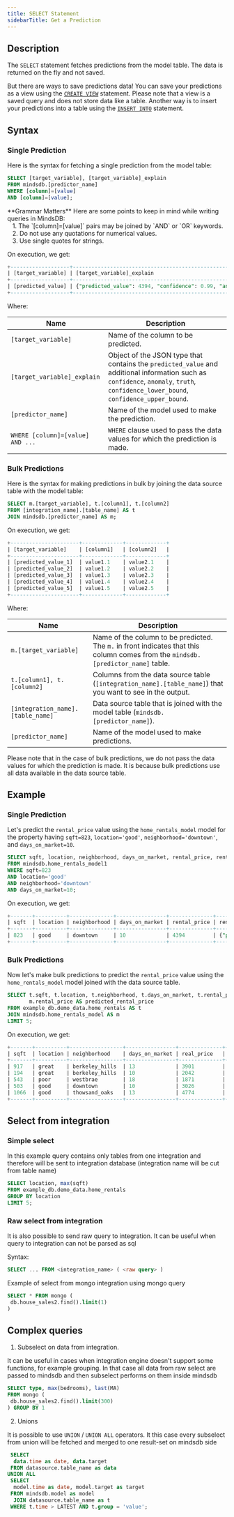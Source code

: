 ```yaml
---
title: SELECT Statement
sidebarTitle: Get a Prediction
---
```


## Description

The `SELECT` statement fetches predictions from the model table. The data is returned on the fly and not saved.

But there are ways to save predictions data! You can save your predictions as a view using the [`CREATE VIEW`](/sql/create/view/) statement. Please note that a view is a saved query and does not store data like a table. Another way is to insert your predictions into a table using the [`INSERT INTO`](/sql/api/insert/) statement.

## Syntax

### Single Prediction

Here is the syntax for fetching a single prediction from the model table:

```sql
SELECT [target_variable], [target_variable]_explain
FROM mindsdb.[predictor_name]
WHERE [column]=[value] 
AND [column]=[value];
```

<Warning>
    **Grammar Matters**
    Here are some points to keep in mind while writing queries in MindsDB:<br/>
    &nbsp;&nbsp;&nbsp;1. The `[column]=[value]` pairs may be joined by `AND` or `OR` keywords.<br/>
    &nbsp;&nbsp;&nbsp;2. Do not use any quotations for numerical values.<br/>
    &nbsp;&nbsp;&nbsp;3. Use single quotes for strings.
</Warning>

On execution, we get:

```sql
+-------------------+-----------------------------------------------------------------------------------------------------------------------------------------------+
| [target_variable] | [target_variable]_explain                                                                                                                     |
+-------------------+-----------------------------------------------------------------------------------------------------------------------------------------------+
| [predicted_value] | {"predicted_value": 4394, "confidence": 0.99, "anomaly": null, "truth": null, "confidence_lower_bound": 4313, "confidence_upper_bound": 4475} |
+-------------------+-----------------------------------------------------------------------------------------------------------------------------------------------+
```

Where:

| Name                                     | Description                                                                                                                                                                          |
| ---------------------------------------- | ------------------------------------------------------------------------------------------------------------------------------------------------------------------------------------ |
| `[target_variable]`                      | Name of the column to be predicted.                                                                                                                                                  |
| `[target_variable]_explain`              | Object of the JSON type that contains the `predicted_value` and additional information such as `confidence`, `anomaly`, `truth`, `confidence_lower_bound`, `confidence_upper_bound`. |
| `[predictor_name]`                       | Name of the model used to make the prediction.                                                                                                                                       |
| `WHERE [column]=[value] AND ...`         | `WHERE` clause used to pass the data values for which the prediction is made.                                                                                                        |

### Bulk Predictions

Here is the syntax for making predictions in bulk by joining the data source table with the model table:

```sql
SELECT m.[target_variable], t.[column1], t.[column2]
FROM [integration_name].[table_name] AS t
JOIN mindsdb.[predictor_name] AS m;
```

On execution, we get:

```sql
+----------------------+-------------+-------------+
| [target_variable]    | [column1]   | [column2]   |
+----------------------+-------------+-------------+
| [predicted_value_1]  | value1.1    | value2.1    |
| [predicted_value_2]  | value1.2    | value2.2    |
| [predicted_value_3]  | value1.3    | value2.3    |
| [predicted_value_4]  | value1.4    | value2.4    |
| [predicted_value_5]  | value1.5    | value2.5    |
+----------------------+-------------+-------------+
```

Where:

| Name                                   | Description                                                                                                                         |
| -------------------------------------- | ------------------------------------------------------------------------------------------------------------------------------------|
| `m.[target_variable]`                  | Name of the column to be predicted. The `m.` in front indicates that this column comes from the `mindsdb.[predictor_name]` table.   |
| `t.[column1], t.[column2]`             | Columns from the data source table (`[integration_name].[table_name]`) that you want to see in the output.                          |
| `[integration_name].[table_name]`      | Data source table that is joined with the model table (`mindsdb.[predictor_name]`).                                                 |
| `[predictor_name]`                     | Name of the model used to make predictions.                                                                                         |

Please note that in the case of bulk predictions, we do not pass the data values for which the prediction is made. It is because bulk predictions use all data available in the data source table.

## Example

### Single Prediction

Let's predict the `rental_price` value using the `home_rentals_model` model for the property having `sqft=823`, `location='good'`, `neighborhood='downtown'`, and `days_on_market=10`.

```sql
SELECT sqft, location, neighborhood, days_on_market, rental_price, rental_price_explain
FROM mindsdb.home_rentals_model1
WHERE sqft=823
AND location='good'
AND neighborhood='downtown'
AND days_on_market=10;
```

On execution, we get:

```sql
+-------+----------+--------------+----------------+--------------+-----------------------------------------------------------------------------------------------------------------------------------------------+
| sqft  | location | neighborhood | days_on_market | rental_price | rental_price_explain                                                                                                                          |
+-------+----------+--------------+----------------+--------------+-----------------------------------------------------------------------------------------------------------------------------------------------+
| 823   | good     | downtown     | 10             | 4394         | {"predicted_value": 4394, "confidence": 0.99, "anomaly": null, "truth": null, "confidence_lower_bound": 4313, "confidence_upper_bound": 4475} |
+-------+----------+--------------+----------------+--------------+-----------------------------------------------------------------------------------------------------------------------------------------------+
```

### Bulk Predictions

Now let's make bulk predictions to predict the `rental_price` value using the `home_rentals_model` model joined with the data source table.

```sql
SELECT t.sqft, t.location, t.neighborhood, t.days_on_market, t.rental_price AS real_price,
       m.rental_price AS predicted_rental_price
FROM example_db.demo_data.home_rentals AS t
JOIN mindsdb.home_rentals_model AS m
LIMIT 5;
```

On execution, we get:

```sql
+-------+----------+-----------------+----------------+--------------+-----------------------------+
| sqft  | location | neighborhood    | days_on_market | real_price   | predicted_rental_price      |
+-------+----------+-----------------+----------------+--------------+-----------------------------+
| 917   | great    | berkeley_hills  | 13             | 3901         | 3886                        |
| 194   | great    | berkeley_hills  | 10             | 2042         | 2007                        |
| 543   | poor     | westbrae        | 18             | 1871         | 1865                        |
| 503   | good     | downtown        | 10             | 3026         | 3020                        |
| 1066  | good     | thowsand_oaks   | 13             | 4774         | 4748                        |
+-------+----------+-----------------+----------------+--------------+-----------------------------+
```

## Select from integration

### Simple select

In this example query contains only tables from one integration 
and therefore will be sent to integration database
(integration name will be cut from table name)
```sql
SELECT location, max(sqft)
FROM example_db.demo_data.home_rentals 
GROUP BY location
LIMIT 5;
```

### Raw select from integration

It is also possible to send raw query to integration. 
It can be useful when query to integration can not be parsed as sql

Syntax:

```sql
SELECT ... FROM <integration_name> ( <raw query> ) 
```

Example of select from mongo integration using mongo query
```sql
SELECT * FROM mongo (
 db.house_sales2.find().limit(1) 
)
```

## Complex queries

1. Subselect on data from integration.

It can be useful in cases when integration engine doesn't support some functions, for example grouping.
In that case all data from raw select are passed to mindsdb and then subselect performs on them inside mindsdb

```sql
SELECT type, max(bedrooms), last(MA)
FROM mongo (
 db.house_sales2.find().limit(300) 
) GROUP BY 1
```

2. Unions

It is possible to use `UNION` / `UNION ALL` operators.
It this case every subselect from union will be fetched and merged to one result-set on mindsdb side  

```sql
 SELECT 
  data.time as date, data.target
 FROM datasource.table_name as data
UNION ALL
 SELECT
  model.time as date, model.target as target
 FROM mindsdb.model as model 
  JOIN datasource.table_name as t
 WHERE t.time > LATEST AND t.group = 'value';
```
